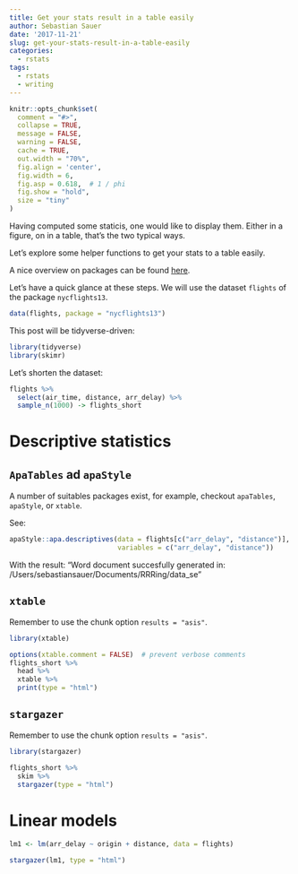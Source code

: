 ```yaml
---
title: Get your stats result in a table easily
author: Sebastian Sauer
date: '2017-11-21'
slug: get-your-stats-result-in-a-table-easily
categories:
  - rstats
tags:
  - rstats
  - writing
---
```


```r
knitr::opts_chunk$set(
  comment = "#>",
  collapse = TRUE,
  message = FALSE,
  warning = FALSE,
  cache = TRUE,
  out.width = "70%",
  fig.align = 'center',
  fig.width = 6,
  fig.asp = 0.618,  # 1 / phi
  fig.show = "hold",
  size = "tiny"
)

```

Having computed some staticis, one would like to display them. Either in a figure, on in a table, that's the two typical ways.

Let's explore some helper functions to get your stats to a table easily.

A nice overview on packages can be found [here](https://stackoverflow.com/questions/5465314/tools-for-making-latex-tables-in-r).

Let's have a quick glance at these steps. We will use the dataset `flights` of the package `nycflights13`.

```r
data(flights, package = "nycflights13")
```


This post will be tidyverse-driven:

```r
library(tidyverse)
library(skimr)
```

Let's shorten the dataset:

```r
flights %>% 
  select(air_time, distance, arr_delay) %>% 
  sample_n(1000) -> flights_short
```


# Descriptive statistics

## `ApaTables` ad `apaStyle`

A number of suitables packages exist, for example, checkout `apaTables`, `apaStyle`, or `xtable`.

 See:
```r
apaStyle::apa.descriptives(data = flights[c("arr_delay", "distance")],
                           variables = c("arr_delay", "distance"))
```

With the result: "Word document succesfully generated in: /Users/sebastiansauer/Documents/RRRing/data_se"

## `xtable`
Remember to use the chunk option `results = "asis"`.

```r
library(xtable)
```


```r
options(xtable.comment = FALSE)  # prevent verbose comments
flights_short %>% 
  head %>% 
  xtable %>% 
  print(type = "html")
```




## `stargazer`
Remember to use the chunk option `results = "asis"`.

```r
library(stargazer)
```


```r
flights_short %>% 
  skim %>% 
  stargazer(type = "html")
```


# Linear models

```r
lm1 <- lm(arr_delay ~ origin + distance, data = flights)
```

```r
stargazer(lm1, type = "html")
```


